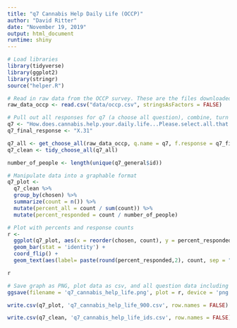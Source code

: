 ```yaml
---
title: "q7 Cannabis Help Daily Life (OCCP)"
author: "David Ritter"
date: "November 19, 2019"
output: html_document
runtime: shiny
---
```


```r
# Load libraries
library(tidyverse)
library(ggplot2)
library(stringr)
source("helper.R")
```

```r
# Read in raw data from the OCCP survey. These are the files downloaded from survey monkey saved as a .csv
raw_data_occp <- read.csv("data/occp.csv", stringsAsFactors = FALSE)
```

```r
# Pull out all responses for q7 (a choose all question), combine, turn into a tidy data format for further processing then determine 'question n'
q7 <- "How.does.cannabis.help.your.daily.life...Please.select.all.that.apply."
q7_final_response <- "X.31"

q7_all <- get_choose_all(raw_data_occp, q.name = q7, f.response = q7_final_response)
q7_clean <- tidy_choose_all(q7_all)

number_of_people <- length(unique(q7_general$id))
```

```r
# Manipulate data into a graphable format
q7_plot <-
  q7_clean %>%
  group_by(chosen) %>%
  summarize(count = n()) %>%
  mutate(percent_all = count / sum(count)) %>%
  mutate(percent_responded = count / number_of_people)
```

```r
# Plot with percents and response counts
r <- 
  ggplot(q7_plot, aes(x = reorder(chosen, count), y = percent_responded)) +
  geom_bar(stat = 'identity') +
  coord_flip() +
  geom_text(aes(label= paste(round(percent_responded,2), count, sep = "***")))

r
```

```r
# Save graph as PNG, plot data as csv, and all question data including response IDs as csv (save question n and N at end of plot file as "_x.x")
ggsave(filename = 'q7_cannabis_help_life.png', plot = r, device = 'png')

write.csv(q7_plot, 'q7_cannabis_help_life_900.csv', row.names = FALSE)

write.csv(q7_clean, 'q7_cannabis_help_life_ids.csv', row.names = FALSE)
```